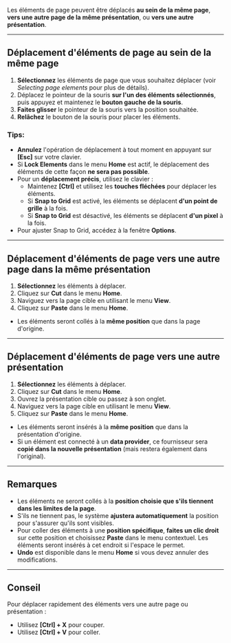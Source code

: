 Les éléments de page peuvent être déplacés **au sein de la même page**, **vers une autre page de la même présentation**, ou **vers une autre présentation**.

***

## Déplacement d'éléments de page au sein de la même page

1. **Sélectionnez** les éléments de page que vous souhaitez déplacer (voir *Selecting page elements* pour plus de détails).
2. Déplacez le pointeur de la souris **sur l'un des éléments sélectionnés**, puis appuyez et maintenez le **bouton gauche de la souris**.
3. **Faites glisser** le pointeur de la souris vers la position souhaitée.
4. **Relâchez** le bouton de la souris pour placer les éléments.

### Tips:

* **Annulez** l'opération de déplacement à tout moment en appuyant sur **\[Esc]** sur votre clavier.
* Si **Lock Elements** dans le menu **Home** est actif, le déplacement des éléments de cette façon **ne sera pas possible**.
* Pour un **déplacement précis**, utilisez le clavier :
  * Maintenez **\[Ctrl]** et utilisez les **touches fléchées** pour déplacer les éléments.
  * Si **Snap to Grid** est activé, les éléments se déplacent **d'un point de grille** à la fois.
  * Si **Snap to Grid** est désactivé, les éléments se déplacent **d'un pixel** à la fois.
* Pour ajuster Snap to Grid, accédez à la fenêtre **Options**.

***

## Déplacement d'éléments de page vers une autre page dans la même présentation

1. **Sélectionnez** les éléments à déplacer.
2. Cliquez sur **Cut** dans le menu **Home**.
3. Naviguez vers la page cible en utilisant le menu **View**.
4. Cliquez sur **Paste** dans le menu **Home**.

* Les éléments seront collés à la **même position** que dans la page d'origine.

***

## Déplacement d'éléments de page vers une autre présentation

1. **Sélectionnez** les éléments à déplacer.
2. Cliquez sur **Cut** dans le menu **Home**.
3. Ouvrez la présentation cible ou passez à son onglet.
4. Naviguez vers la page cible en utilisant le menu **View**.
5. Cliquez sur **Paste** dans le menu **Home**.

* Les éléments seront insérés à la **même position** que dans la présentation d'origine.
* Si un élément est connecté à un **data provider**, ce fournisseur sera **copié dans la nouvelle présentation** (mais restera également dans l'original).

***

## Remarques

* Les éléments ne seront collés à la **position choisie que s'ils tiennent dans les limites de la page**.
* S'ils ne tiennent pas, le système **ajustera automatiquement** la position pour s'assurer qu'ils sont visibles.
* Pour coller des éléments à une **position spécifique**, **faites un clic droit** sur cette position et choisissez **Paste** dans le menu contextuel. Les éléments seront insérés à cet endroit si l'espace le permet.
* **Undo** est disponible dans le menu **Home** si vous devez annuler des modifications.

***

## Conseil

Pour déplacer rapidement des éléments vers une autre page ou présentation :

* Utilisez **\[Ctrl] + X** pour couper.
* Utilisez **\[Ctrl] + V** pour coller.
